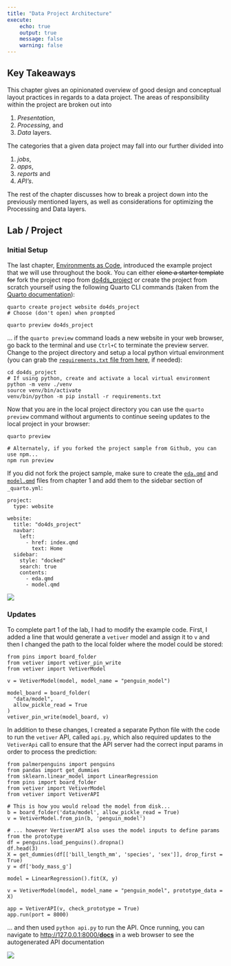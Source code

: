 ```yaml
---
title: "Data Project Architecture"
execute:
    echo: true
    output: true
    message: false
    warning: false
---
```


## Key Takeaways

This chapter gives an opinionated overview of good design and conceptual layout practices in regards to   a data project. The areas of responsibility within the project are broken out into

  1) _Presentation_,
  2) _Processing_, and
  3) _Data_ layers.

The categories that a given data project may fall into our further divided into

  1) _jobs_,
  2) _apps_,
  3) _reports_ and
  4) _API's_.

The rest of the chapter discusses how to break a project down into the previously mentioned layers, as well as considerations for optimizing the Processing and Data layers.


## Lab / Project

### Initial Setup

The last chapter, [Environments as Code](./1-1-env-as-code.qmd), introduced the example project that we will use throughout the book. You can either ~~clone a starter template for~~ fork the project repo from <a href="https://github.com/ruralinnovation/do4ds_project/fork" target="_blank">do4ds_project</a> or create the project from scratch yourself using the following Quarto CLI commands (taken from the <a href="https://quarto.org/docs/websites/" target="_blank">Quarto documentation</a>):
```
quarto create project website do4ds_project
# Choose (don't open) when prompted

quarto preview do4ds_project
```

... if the `quarto preview` command loads a new website in your web browser, go back to the terminal and use `Ctrl+C` to terminate the preview server. Change to the project directory and setup a local python virtual environment (you can grab the <a href="https://raw.githubusercontent.com/ruralinnovation/do4ds_project/main/requirements.txt" target="_blank">`requirements.txt` file from here</a>, if needed):
```
cd do4ds_project
# If using python, create and activate a local virtual environment
python -m venv ./venv
source venv/bin/activate
venv/bin/python -m pip install -r requirements.txt
```

Now that you are in the local project directory you can use the `quarto preview` command without arguments to continue seeing updates to the local project in your browser:
```
quarto preview

# Alternately, if you forked the project sample from Github, you can use npm...
npm run preview
```

If you did not fork the project sample, make sure to create the [`eda.qmd`](https://do4ds.com/chapters/sec1/1-1-env-as-code.html#eda-in-r) and [`model.qmd`](https://do4ds.com/chapters/sec1/1-1-env-as-code.html#modeling-in-python) files from chapter 1 and add them to the sidebar section of `_quarto.yml`:
```
project:
  type: website

website:
  title: "do4ds_project"
  navbar:
    left:
      - href: index.qmd
        text: Home
  sidebar:
    style: "docked"
    search: true
    contents:
      - eda.qmd
      - model.qmd

```

![](../../img/do4ds_project.png)


### Updates

To complete part 1 of the lab, I had to modify the example code. First, I added a line that would generate a `vetiver` model and assign it to `v` and then I changed the path to the local folder where the model could be stored:
```.python
from pins import board_folder
from vetiver import vetiver_pin_write
from vetiver import VetiverModel

v = VetiverModel(model, model_name = "penguin_model")

model_board = board_folder(
  "data/model",
  allow_pickle_read = True
)
vetiver_pin_write(model_board, v)
```

In addition to these changes, I created a separate Python file with the code to run the `vetiver` API, called `api.py`, which also required updates to the `VetiverApi` call to ensure that the API server had the correct input params in order to process the prediction:
```.python
from palmerpenguins import penguins
from pandas import get_dummies
from sklearn.linear_model import LinearRegression
from pins import board_folder
from vetiver import VetiverModel
from vetiver import VetiverAPI

# This is how you would reload the model from disk...
b = board_folder('data/model', allow_pickle_read = True)
v = VetiverModel.from_pin(b, 'penguin_model')

# ... however VertiverAPI also uses the model inputs to define params from the prototype
df = penguins.load_penguins().dropna()
df.head(3)
X = get_dummies(df[['bill_length_mm', 'species', 'sex']], drop_first = True)
y = df['body_mass_g']

model = LinearRegression().fit(X, y)

v = VetiverModel(model, model_name = "penguin_model", prototype_data = X)

app = VetiverAPI(v, check_prototype = True)
app.run(port = 8000)
```

... and then used `python api.py` to run the API. Once running, you can navigate to [http://127.0.0.1:8000/__docs__]() in a web browser to see the autogenerated API documentation

![](../../img/vetiver_api.png)


